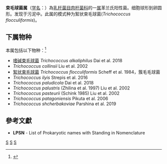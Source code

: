{{Automatic taxobox
| taxon = Trichococcus
| authority = Scheff et al., 1984
| type species = 絮状束毛球菌<br>''Trichococcus flocculiformis''
| type species authority = Scheff et al., 1984
| synonyms = Lactosphaera Janssen et al. 1995
}}
'''束毛球菌属'''（[[学名|学名]]：{{lang|la|''Trichococcus''}}）為[[乳杆菌目|乳杆菌目]][[肉杆菌科|肉杆菌科]]的一[[属|属]]革兰氏阳性菌。细胞球形到卵圆形。发现于污泥中。此属的模式种为絮状束毛球菌(''Trichococcus flocculiformis'')。

==下属物种==
本属包括以下物种：<ref>{{cite web |title=Trichococcus Scheff et al., 1984 |url=https://www.gbif.org/species/3227189 |website=GBIF |access-date=2022-05-15 |archive-date=2021-09-26 |archive-url=https://web.archive.org/web/20210926002046/https://www.gbif.org/species/3227189 }}</ref>
* [[嗜碱束毛球菌|嗜碱束毛球菌]] ''Trichococcus alkaliphilus'' Dai et al. 2018
* ''Trichococcus collinsii'' Liu et al. 2002
* [[絮状束毛球菌|絮状束毛球菌]] ''Trichococcus flocculiformis'' Scheff et al. 1984，簇毛毛球菌
* ''Trichococcus ilyis'' Strepis et al. 2016
* ''Trichococcus paludicola'' Dai et al. 2018
* ''Trichococcus palustris'' (Zhilina et al. 1997) Liu et al. 2002
* ''Trichococcus pasteurii'' (Schink 1985) Liu et al. 2002
* ''Trichococcus patagoniensis'' Pikuta et al. 2006
* ''Trichococcus shcherbakoviae'' Parshina et al. 2019

==參考文獻==
{{reflist}}
* '''LPSN''' - List of Prokaryotic names with Standing in Nomenclature

{{taxonbar}}

[[Category:革兰氏阳性菌|S]]
[[Category:_肉杆菌科|S]]
[[Category:1984年描述的分类群|S]]